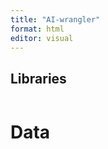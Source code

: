 ```yaml
---
title: "AI-wrangler"
format: html
editor: visual
---
```


## Libraries

```r

```

# Data

```r

```
